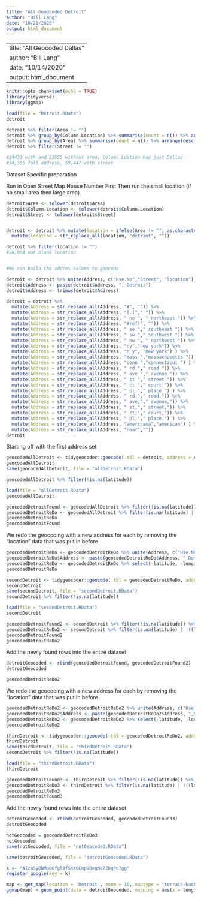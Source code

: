 ```yaml
---
title: "All Geodcoded Detroit"
author: "Bill Lang"
date: "10/21/2020"
output: html_document
---
```

---
title: "All Geocoded Dallas"
author: "Bill Lang"
date: "10/14/2020"
output: html_document
---

```r
knitr::opts_chunk$set(echo = TRUE)
library(tidyverse)
library(ggmap)
```


```r
load(file = "Detroit.RData")
detroit

detroit %>% filter(Area != "")
detroit %>% group_by(Column.Location) %>% summarise(count = n()) %>% arrange(desc(count))
detroit %>% group_by(Area) %>% summarise(count = n()) %>% arrange(desc(count))
detroit %>% filter(Street != "")

#24433 with and 53655 without area, Column.Loation has just Dallas
#34,355 full address, 59,447 with street
```

Dataset Specific preparation

Run in Open Street Map
House Number First
Then run the small location (if no small area then large area)

```r
detroit$Area <- tolower(detroit$Area)
detroit$Column.Location <- tolower(detroit$Column.Location)
detroit$Street <- tolower(detroit$Street)


detroit <- detroit %>% mutate(location = ifelse(Area != "", as.character(Area), as.character(Column.Location))) %>% mutate(location = str_replace_all(location, "detroit", "")) %>% 
  mutate(location = str_replace_all(location, "detriot", ""))

detroit %>% filter(location != "")
#28,064 not blank location


#We can build the addres column to geocode

detroit <- detroit %>% unite(Address, c("Hse.No","Street", "location"), sep = " ",remove = FALSE)
detroit$Address <- paste(detroit$Address, ", Detroit")
detroit$Address <- trimws(detroit$Address)

detroit = detroit %>% 
  mutate(Address = str_replace_all(Address, "#", "")) %>% 
  mutate(Address = str_replace_all(Address, "[.]"," ")) %>%
  mutate(Address = str_replace_all(Address, " ne ", " northeast ")) %>% 
  mutate(Address = str_replace_all(Address, "#ref!", "")) %>% 
  mutate(Address = str_replace_all(Address, " se "," southeast ")) %>% 
  mutate(Address = str_replace_all(Address, " sw "," southwest ")) %>% 
  mutate(Address = str_replace_all(Address, " nw ", " northwest ")) %>% 
  mutate(Address = str_replace_all(Address, "ny","new york")) %>% 
  mutate(Address = str_replace_all(Address, "n y", "new york") ) %>% 
  mutate(Address = str_replace_all(Address, "mass ","massachusetts ")) %>% 
  mutate(Address = str_replace_all(Address, "conn ","connecticut ") ) %>% 
  mutate(Address = str_replace_all(Address, " rd "," road ")) %>% 
  mutate(Address = str_replace_all(Address, " ave "," avenue ")) %>% 
  mutate(Address = str_replace_all(Address, " st "," street ")) %>% 
  mutate(Address = str_replace_all(Address, " ct "," court ")) %>%
  mutate(Address = str_replace_all(Address, " pl "," place ") ) %>%
  mutate(Address = str_replace_all(Address, " rd,"," road,")) %>% 
  mutate(Address = str_replace_all(Address, " ave,"," avenue,")) %>% 
  mutate(Address = str_replace_all(Address, " st,"," street,")) %>% 
  mutate(Address = str_replace_all(Address, " ct,"," court,")) %>%
  mutate(Address = str_replace_all(Address, " pl,"," place,") ) %>%
  mutate(Address = str_replace_all(Address, "americana","american") ) %>%
  mutate(Address = str_replace_all(Address, "near",""))
detroit
```

Starting off with the first address set

```r
geocodedAllDetroit <- tidygeocoder::geocode(.tbl = detroit, address = Address, method = "osm", lat = latitude, long = longitude)
geocodedAllDetroit
save(geocodedAllDetroit, file = "allDetroit.RData")

geocodedAllDetroit %>% filter(!is.na(latitude))
```

```r
load(file = "allDetroit.RData")
geocodedAllDetroit
```

```r
geocodedDetroitFound <- geocodedAllDetroit %>% filter(!is.na(latitude)) %>% filter( ((latitude > 42 & latitude < 43) & (longitude > -84 & longitude < -82)) )
geocodedDetroitReDo <- geocodedAllDetroit %>% filter(is.na(latitude) | !((latitude > 42 & latitude < 43) & (longitude > -84 & longitude < -82)) )
geocodedDetroitReDo
geocodedDetroitFound 
```


We redo the geocoding with a new address for each by removing the "location" data that was put in before.

```r
geocodedDetroitReDo <- geocodedDetroitReDo %>% unite(Address, c("Hse.No","Street"), sep = " ",remove = FALSE)
geocodedDetroitReDo$Address <- paste(geocodedDetroitReDo$Address, ",Detroit") 
geocodedDetroitReDo <- geocodedDetroitReDo %>% select(-latitude, -longitude)
geocodedDetroitReDo
```

```r
secondDetroit <- tidygeocoder::geocode(.tbl = geocodedDetroitReDo, address = Address, method = "osm", lat = latitude, long = longitude)
secondDetroit
save(secondDetroit, file = "secondDetroit.RData")
secondDetroit %>% filter(!is.na(latitude))
```

```r
load(file = "secondDetroit.RData")
secondDetroit
```

```r
geocodedDetroitFound2 <- secondDetroit %>% filter(!is.na(latitude)) %>% filter( ((latitude > 42 & latitude < 43) & (longitude > -84 & longitude < -82)) )
geocodedDetroitReDo2 <- secondDetroit %>% filter(is.na(latitude) | !((latitude > 42 & latitude < 43) & (longitude > -84 & longitude < -82)) )
geocodedDetroitFound2
geocodedDetroitReDo2
```

Add the newly found rows into the entire dataset

```r
detroitGeocoded <- rbind(geocodedDetroitFound, geocodedDetroitFound2)
detroitGeocoded
```

```r
geocodedDetroitReDo2
```




We redo the geocoding with a new address for each by removing the "location" data that was put in before.

```r
geocodedDetroitReDo2 <- geocodedDetroitReDo2 %>% unite(Address, c("Hse.No","Street"), sep = " ",remove = FALSE)
geocodedDetroitReDo2$Address <- paste(geocodedDetroitReDo2$Address, ",Michigan") 
geocodedDetroitReDo2 <- geocodedDetroitReDo2 %>% select(-latitude, -longitude)
geocodedDetroitReDo2
```

```r
thirdDetroit <- tidygeocoder::geocode(.tbl = geocodedDetroitReDo2, address = Address, method = "osm", lat = latitude, long = longitude)
thirdDetroit
save(thirdDetroit, file = "thirdDetroit.RData")
secondDetroit %>% filter(!is.na(latitude))
```

```r
load(file = "thirdDetroit.RData")
thirdDetroit
```

```r
geocodedDetroitFound3 <- thirdDetroit %>% filter(!is.na(latitude)) %>% filter( ((latitude > 42 & latitude < 43) & (longitude > -84 & longitude < -82)) )
geocodedDetroitReDo3 <- thirdDetroit %>% filter(is.na(latitude) | !((latitude > 42 & latitude < 43) & (longitude > -84 & longitude < -82)) )
geocodedDetroitReDo3
geocodedDetroitFound3
```

Add the newly found rows into the entire dataset

```r
detroitGeocoded <- rbind(detroitGeocoded, geocodedDetroitFound3)
detroitGeocoded
```

```r
notGeocoded = geocodedDetroitReDo3
notGeocoded
save(notGeocoded, file = "notGeocoded.RData")
```

```r
save(detroitGeocoded, file = "detroitGeocoded.RData")
```



```r
k <- "AIzaSyDNMoGGfgl9f5KtGCnp9BegNb7ZDqPu7gg"
register_google(key = k)
```


```r
map <- get_map(location = 'Detroit', zoom = 10, maptype = "terrain-background", source = 'google', color = 'color')
ggmap(map) + geom_point(data = detroitGeocoded, mapping = aes(x = longitude, y = latitude, color = factor(location)), size = 0.1) + theme(legend.position = "none")
```

